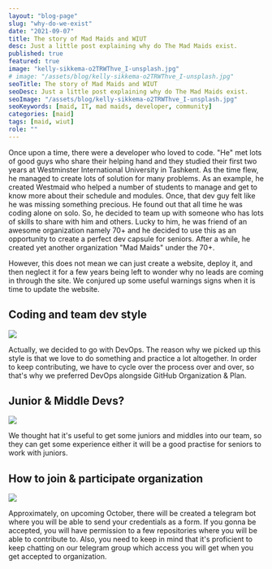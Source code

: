```yaml
---
layout: "blog-page"
slug: "why-do-we-exist"
date: "2021-09-07"
title: The story of Mad Maids and WIUT
desc: Just a little post explaining why do The Mad Maids exist.
published: true
featured: true
image: "kelly-sikkema-o2TRWThve_I-unsplash.jpg"
# image: "/assets/blog/kelly-sikkema-o2TRWThve_I-unsplash.jpg"
seoTitle: The story of Mad Maids and WIUT
seoDesc: Just a little post explaining why do The Mad Maids exist.
seoImage: "/assets/blog/kelly-sikkema-o2TRWThve_I-unsplash.jpg"
seoKeywords: [maid, IT, mad maids, developer, community]
categories: [maid]
tags: [maid, wiut]
role: ""
---
```


Once upon a time, there were a developer who loved to code. "He" met lots of good guys who share their helping hand and they studied their first two years at Westminster International University in Tashkent. As the time flew, he managed to create lots
of solution for many problems. As an example, he created Westmaid who helped a number of students to manage and get to know more about their schedule and modules. Once, that dev guy felt like he was missing something precious. He found out that all
time he was coding alone on solo. So, he decided to team up with someone who has lots of skills to share with him and others. Lucky to him, he was friend of an awesome organization namely 70+ and he decided to use this as an opportunity to create a
perfect dev capsule for seniors. After a while, he created yet another organization "Mad Maids" under the 70+.

However, this does not mean we can just create a website, deploy it, and then neglect it for a few years being left to wonder why no leads are coming in through the site. We conjured up some useful warnings signs when it is time to update the website.

## Coding and team dev style

![](/assets/blog/austin-distel-Imc-IoZDMXc-unsplash-1400x933.jpg)

Actually, we decided to go with DevOps. The reason why we picked up this style is that we love to do something and practice a lot altogether. In order to keep contributing, we have to cycle over the process over and over, so that's why we preferred DevOps
alongside GitHub Organization & Plan.

## Junior & Middle Devs?

![](/assets/blog/denys-nevozhai-7nrsVjvALnA-unsplash-1400x1049.jpg)

We thought hat it's useful to get some juniors and middles into our team, so they can get some experience either it will be a good practise for seniors to work with juniors.

## How to join & participate organization

![](/assets/blog/fredy-jacob-t0SlmanfFcg-unsplash-1400x788.jpg)

Approximately, on upcoming October, there will be created a telegram bot where you will be able to send your credentials as a form. If you gonna be accepted, you will have
permission to a few repositories where you will be able to contribute to. Also, you need to keep in mind that it's proficient to keep chatting on our telegram group which access
you will get when you get accepted to organization.